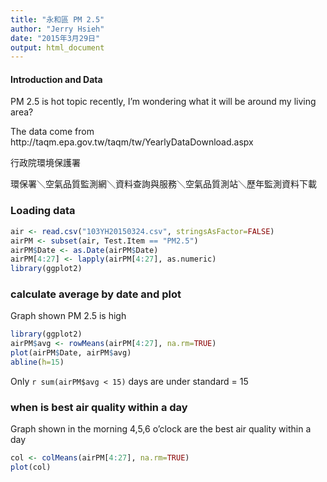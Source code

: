 ```yaml
---
title: "永和區 PM 2.5"
author: "Jerry Hsieh"
date: "2015年3月29日"
output: html_document
---
```


#### Introduction and Data

PM 2.5 is hot topic recently, I'm wondering what it will be around my living area?

The data come from http://taqm.epa.gov.tw/taqm/tw/YearlyDataDownload.aspx

行政院環境保護署 

環保署＼空氣品質監測網＼資料查詢與服務＼空氣品質測站＼歷年監測資料下載

### Loading data

```r
air <- read.csv("103YH20150324.csv", stringsAsFactor=FALSE)
airPM <- subset(air, Test.Item == "PM2.5")
airPM$Date <- as.Date(airPM$Date)
airPM[4:27] <- lapply(airPM[4:27], as.numeric)
library(ggplot2)
```

### calculate average by date and plot

Graph shown PM 2.5 is high

```r
library(ggplot2)
airPM$avg <- rowMeans(airPM[4:27], na.rm=TRUE)
plot(airPM$Date, airPM$avg)
abline(h=15)
```

Only `r sum(airPM$avg < 15)` days are under standard = 15

### when is best air quality within a day

Graph shown in the morning 4,5,6 o'clock are the best air quality within a day

```r
col <- colMeans(airPM[4:27], na.rm=TRUE)
plot(col)
```



